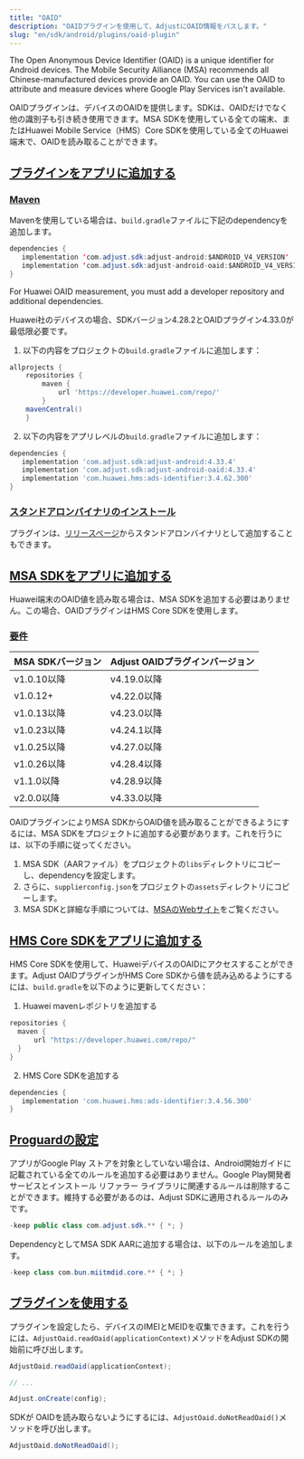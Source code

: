 ```yaml
---
title: "OAID"
description: "OAIDプラグインを使用して、AdjustにOAID情報をパスします。"
slug: "en/sdk/android/plugins/oaid-plugin"
---
```

The Open Anonymous Device Identifier \(OAID\) is a unique identifier for Android devices. The Mobile Security Alliance \(MSA\) recommends all Chinese\-manufactured devices provide an OAID. You can use the OAID to attribute and measure devices where Google Play Services isn't available.

OAIDプラグインは、デバイスのOAIDを提供します。SDKは、OAIDだけでなく他の識別子も引き続き使用できます。MSA SDKを使用している全ての端末、またはHuawei Mobile Service（HMS）Core SDKを使用している全てのHuawei端末で、OAIDを読み取ることができます。

[プラグインをアプリに追加する](add-the-plugin-to-your-app)
--------------------------------------------

### [Maven](maven)

Mavenを使用している場合は、`build.gradle`ファイルに下記のdependencyを追加します。

```java
dependencies {
   implementation 'com.adjust.sdk:adjust-android:$ANDROID_V4_VERSION'
   implementation 'com.adjust.sdk:adjust-android-oaid:$ANDROID_V4_VERSION'
}
```

For Huawei OAID measurement, you must add a developer repository and additional dependencies.
<callout type="important"> 

Huawei社のデバイスの場合、SDKバージョン4\.28\.2とOAIDプラグイン4\.33\.0が最低限必要です。
</Callout> 

1. 以下の内容をプロジェクトの`build.gradle`ファイルに追加します：

```groovy
allprojects {
    repositories {
        maven {
            url 'https://developer.huawei.com/repo/'
        }
    mavenCentral()
    }
```

2. 以下の内容をアプリレベルの`build.gradle`ファイルに追加します：

```groovy
dependencies {
   implementation 'com.adjust.sdk:adjust-android:4.33.4'
   implementation 'com.adjust.sdk:adjust-android-oaid:4.33.4'
   implementation 'com.huawei.hms:ads-identifier:3.4.62.300'
}
```

### [スタンドアロンバイナリのインストール](install-standalone-binary)

プラグインは、[リリースページ](https://github.com/adjust/android_sdk/releases)からスタンドアロンバイナリとして追加することもできます。

[MSA SDKをアプリに追加する](add-the-msa-sdk-to-your-app)
-----------------------------------------------

<callout type="note"> 

Huawei端末のOAID値を読み取る場合は、MSA SDKを追加する必要はありません。この場合、OAIDプラグインはHMS Core SDKを使用します。
</Callout> 

### [要件](requirements)

|  MSA SDKバージョン  | Adjust OAIDプラグインバージョン |
|----------------|-----------------------|
| v1\.0\.10以降  | v4\.19\.0以降         |
| v1\.0\.12\+ | v4\.22\.0以降         |
| v1\.0\.13以降  | v4\.23\.0以降         |
| v1\.0\.23以降  | v4\.24\.1以降         |
| v1\.0\.25以降  | v4\.27\.0以降         |
| v1\.0\.26以降  | v4\.28\.4以降         |
| v1\.1\.0以降   | v4\.28\.9以降         |
| v2\.0\.0以降   | v4\.33\.0以降         |

OAIDプラグインによりMSA SDKからOAID値を読み取ることができるようにするには、MSA SDKをプロジェクトに追加する必要があります。これを行うには、以下の手順に従ってください。

1. MSA SDK（AARファイル）をプロジェクトの`libs`ディレクトリにコピーし、dependencyを設定します。
2. さらに、`supplierconfig.json`をプロジェクトの`assets`ディレクトリにコピーします。
3. MSA SDKと詳細な手順については、[MSAのWebサイト](http://www.msa-alliance.cn/col.jsp?id=120)をご覧ください。

[HMS Core SDKをアプリに追加する](add-the-hms-core-sdk-to-your-app)
---------------------------------------------------------

HMS Core SDKを使用して、HuaweiデバイスのOAIDにアクセスすることができます。Adjust OAIDプラグインがHMS Core SDKから値を読み込めるようにするには、`build.gradle`を以下のように更新してください：

1. Huawei mavenレポジトリを追加する

```groovy
repositories {
  maven {
      url "https://developer.huawei.com/repo/"
  }
}
```

2. HMS Core SDKを追加する

```groovy
dependencies {
   implementation 'com.huawei.hms:ads-identifier:3.4.56.300'
}
```

[Proguardの設定](proguard-settings)
--------------------------------

アプリがGoogle Play ストアを対象としていない場合は、Android開始ガイドに記載されている全てのルールを追加する必要はありません。Google Play開発者サービスとインストール リファラー ライブラリに関連するルールは削除することができます。維持する必要があるのは、Adjust SDKに適用されるルールのみです。

```java
-keep public class com.adjust.sdk.** { *; }
```

DependencyとしてMSA SDK AARに追加する場合は、以下のルールを追加します。

```java
-keep class com.bun.miitmdid.core.** { *; }
```

[プラグインを使用する](use-the-plugin)
----------------------------

プラグインを設定したら、デバイスのIMEIとMEIDを収集できます。これを行うには、`AdjustOaid.readOaid(applicationContext)`メソッドをAdjust SDKの開始前に呼び出します。
<tabs> <tab title="Java"> 

```java
AdjustOaid.readOaid(applicationContext);

// ...

Adjust.onCreate(config);
```

</Tab> </Tabs> 

SDKが OAIDを読み取らないようにするには、`AdjustOaid.doNotReadOaid()`メソッドを呼び出します。
<tabs> <tab title="Java"> 

```java
AdjustOaid.doNotReadOaid();

```

</Tab> </Tabs>

